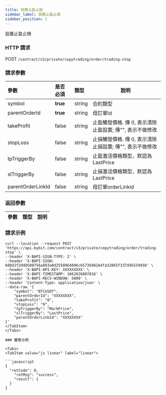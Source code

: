 ```yaml
---
title: 設置止盈止損
sidebar_label: 設置止盈止損
sidebar_position: 2
---
```

設置止盈止損

### HTTP 請求
POST `/contract/v3/private/copytrading/order/trading-stop`

### 請求參數
| 參數 | 是否必須 | 類型 | 說明|
|:----- |:-------|:-----|------ |
|symbol |<b>true</b> |string |合約類型   |
|parentOrderId |<b>true</b> |string |母訂單Id  |
|takeProfit |false |string |止盈觸發價格. 傳 0, 表示清除止盈設置; 傳"", 表示不做修改 |
|stopLoss |false |string |止損觸發價格. 傳 0, 表示清除止損設置; 傳"", 表示不做修改 |
|tpTriggerBy|false |string |止盈激活價格類型，默認為LastPrice |
|slTriggerBy|false |string |止損激活價格類型，默認為LastPrice |
|parentOrderLinkId |false |string |母訂單orderLinkid |



### 返回參數
| 參數 | 類型 | 說明|
|:----- |:-----|----- |

### 請求示例

<Tabs>
<TabItem value="console" label="Console">

```http
curl --location --request POST 'https://api.bybit.com/contract/v3/private/copytrading/order/trading-stop' \
--header 'X-BAPI-SIGN-TYPE: 2' \
--header 'X-BAPI-SIGN: 680d2f2d40500756a803a0d2558964896c6573b982b4fa32865f337d45534938' \
--header 'X-BAPI-API-KEY: XXXXXXXXX' \
--header 'X-BAPI-TIMESTAMP: 1662026807816' \
--header 'X-BAPI-RECV-WINDOW: 5000' \
--header 'Content-Type: application/json' \
--data-raw '{
    "symbol": "BTCUSDT",
    "parentOrderId": "XXXXXXXX",
    "takeProfit": "0",
    "stopLoss": "0",
    "tpTriggerBy": "MarkPrice",
    "slTriggerBy": "LastPrice",
    "parentOrderLinkId": "XXXXXXXX"
}'
</TabItem>
</Tabs>

### 響應示例

<Tabs>
<TabItem value="js linear" label="linear">

```javascript
{
  "retCode": 0,
    "retMsg": "success",
    "result": {
  }
}
```
</TabItem>
</Tabs>